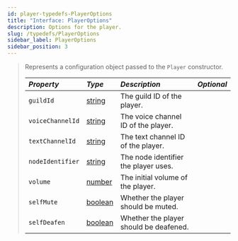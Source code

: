 ```yaml
---
id: player-typedefs-PlayerOptions
title: "Interface: PlayerOptions"
description: Options for the player.
slug: /typedefs/PlayerOptions
sidebar_label: PlayerOptions
sidebar_position: 3
---
```


> Represents a configuration object passed to the `Player` constructor.
> 
> | <i className="fa-solid fa-hashtag"/> Property | <i className="fa-solid fa-font"/> Type                                                              | <i className="fa-solid fa-list"/> Description | <i className="fa-solid fa-flask"/> Optional |
> |:---------------------------------------------|:-----------------------------------------------------------------------------------------------------|:----------------------------------------------|:-------------------------------------------:|
> | `guildId`                                     | [string](https://developer.mozilla.org/en-US/docs/Web/JavaScript/Reference/Global_Objects/String)   | The guild ID of the player.                   | <i className="fa-solid fa-xmark"/>          |
> | `voiceChannelId`                              | [string](https://developer.mozilla.org/en-US/docs/Web/JavaScript/Reference/Global_Objects/String)   | The voice channel ID of the player.           | <i className="fa-solid fa-check"/>          |
> | `textChannelId`                               | [string](https://developer.mozilla.org/en-US/docs/Web/JavaScript/Reference/Global_Objects/String)   | The text channel ID of the player.            | <i className="fa-solid fa-xmark"/>          |
> | `nodeIdentifier`                              | [string](https://developer.mozilla.org/en-US/docs/Web/JavaScript/Reference/Global_Objects/String)   | The node identifier the player uses.          | <i className="fa-solid fa-check"/>          |
> | `volume`                                      | [number](https://developer.mozilla.org/en-US/docs/Web/JavaScript/Reference/Global_Objects/Number)   | The initial volume of the player.             | <i className="fa-solid fa-check"/>          |
> | `selfMute`                                    | [boolean](https://developer.mozilla.org/en-US/docs/Web/JavaScript/Reference/Global_Objects/Boolean) | Whether the player should be muted.           | <i className="fa-solid fa-check"/>          |
> | `selfDeafen`                                  | [boolean](https://developer.mozilla.org/en-US/docs/Web/JavaScript/Reference/Global_Objects/Boolean) | Whether the player should be deafened.        | <i className="fa-solid fa-check"/>          |